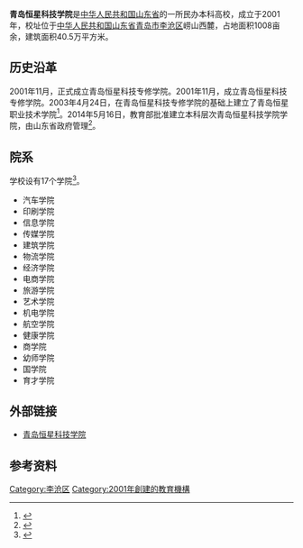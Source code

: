 {{Refimprove|time=2017-02-17T09:36:56+00:00}}

{{高校|name=青岛恒星科技学院
|EnglishName=Hengxing University
|image=
|logo=
|motto=文明、博学、实践、创新
|secretary=
|president=陈昌金
|vice-president=
|type=民办普通高等学校
|established=2001年
|location={{CHN}}[[山东省|山东省]][[青岛市|青岛市]][[李沧区|李沧区]]
|students=
|staff=
|campus=
|address=九水东路588号
|zip=266100
|telephone=
|area=
|sports=
|mascot=
|website=http://www.hx.cn
|label_color=
|border_color=
|box_width=}}

'''青岛恒星科技学院'''是[[中华人民共和国|中华人民共和国]][[山东省|山东省]]的一所民办本科高校，成立于2001年，校址位于[[中华人民共和国|中华人民共和国]][[山东省|山东省]][[青岛市|青岛市]][[李沧区|李沧区]]崂山西麓，占地面积1008亩余，建筑面积40.5万平方米。

== 历史沿革 ==
2001年11月，正式成立青岛恒星科技专修学院。2001年11月，成立青岛恒星科技专修学院。2003年4月24日，在青岛恒星科技专修学院的基础上建立了青岛恒星职业技术学院<ref>{{Cite web|url=http://moe.gov.cn/jyb_xxgk/gk_gbgg/moe_0/moe_9/moe_36/tnull_127.html|title=教育部关于公布备案的45所高等职业学校名单的函|accessdate=2017-02-17|author=|date=|publisher=|deadurl=yes|archiveurl=https://web.archive.org/web/20170222201731/http://www.moe.gov.cn/jyb_xxgk/gk_gbgg/moe_0/moe_9/moe_36/tnull_127.html|archivedate=2017-02-22}}</ref>。2014年5月16日，教育部批准建立本科层次青岛恒星科技学院学院，由山东省政府管理<ref>{{Cite web|url=http://www.moe.gov.cn/publicfiles/business/htmlfiles/moe/s181/201406/170107.html|title=教育部关于同意在青岛恒星职业技术学院 基础上建立青岛恒星科技学院的函|accessdate=2017-02-17|author=|date=|publisher=}}</ref>。

== 院系 ==
学校设有17个学院<ref>{{Cite web|url=http://www.hx.cn/|title=青岛恒星科技学院|accessdate=2017-02-17|author=|date=|publisher=}}</ref>。
* 汽车学院
* 印刷学院
* 信息学院
* 传媒学院
* 建筑学院
* 物流学院
* 经济学院
* 电商学院
* 旅游学院
* 艺术学院
* 机电学院
* 航空学院
* 健康学院
* 商学院
* 幼师学院
* 国学院
* 育才学院

== 外部链接 ==
* [http://www.hx.cn/ 青岛恒星科技学院]
== 参考资料 ==
{{Reflist}}

{{山东高等院校|nocat}}
{{青岛高等院校}}
{{民办大学}}

[[Category:李沧区|Category:李沧区]]
[[Category:2001年創建的教育機構|Category:2001年創建的教育機構]]